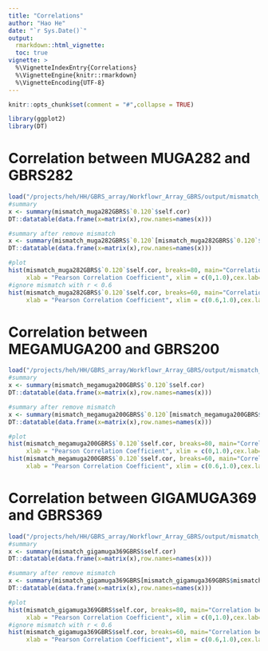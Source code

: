 ```yaml
---
title: "Correlations"
author: "Hao He"
date: "`r Sys.Date()`"
output: 
  rmarkdown::html_vignette:
  toc: true
vignette: >
  %\VignetteIndexEntry{Correlations}
  %\VignetteEngine{knitr::rmarkdown}
  %\VignetteEncoding{UTF-8}
---
```

  
```r
knitr::opts_chunk$set(comment = "#",collapse = TRUE)
```

```r
library(ggplot2)
library(DT)
```

# Correlation between MUGA282 and GBRS282
```r
load("/projects/heh/HH/GBRS_array/Workflowr_Array_GBRS/output/mismatch_muga282GBRS.RData")
#summary
x <- summary(mismatch_muga282GBRS$`0.120`$self.cor)
DT::datatable(data.frame(x=matrix(x),row.names=names(x)))

#summary after remove mismatch
x <- summary(mismatch_muga282GBRS$`0.120`[mismatch_muga282GBRS$`0.120`$mismatch == FALSE,]$self.cor)
DT::datatable(data.frame(x=matrix(x),row.names=names(x)))

#plot
hist(mismatch_muga282GBRS$`0.120`$self.cor, breaks=80, main="Correlation between GBRS and MUGA",
     xlab = "Pearson Correlation Coefficient", xlim = c(0,1.0),cex.lab=1.5, cex.axis=1.5, cex.main=1.5, cex.sub=1.5)
#ignore mismatch with r < 0.6
hist(mismatch_muga282GBRS$`0.120`$self.cor, breaks=60, main="Correlation between GBRS and MUGA",
     xlab = "Pearson Correlation Coefficient", xlim = c(0.6,1.0),cex.lab=1.5, cex.axis=1.5, cex.main=1.5, cex.sub=1.5)
```

# Correlation between MEGAMUGA200 and GBRS200
```r
load("/projects/heh/HH/GBRS_array/Workflowr_Array_GBRS/output/mismatch_megamuga200GBRS.RData")
#summary
x <- summary(mismatch_megamuga200GBRS$`0.120`$self.cor)
DT::datatable(data.frame(x=matrix(x),row.names=names(x)))

#summary after remove mismatch
x <- summary(mismatch_megamuga200GBRS$`0.120`[mismatch_megamuga200GBRS$`0.120`$mismatch == FALSE,]$self.cor)
DT::datatable(data.frame(x=matrix(x),row.names=names(x)))

#plot
hist(mismatch_megamuga200GBRS$`0.120`$self.cor, breaks=80, main="Correlation between GBRS and MEGAMUGA",
     xlab = "Pearson Correlation Coefficient", xlim = c(0,1.0),cex.lab=1.5, cex.axis=1.5, cex.main=1.5, cex.sub=1.5)
hist(mismatch_megamuga200GBRS$`0.120`$self.cor, breaks=60, main="Correlation between GBRS and MEMUGA",
     xlab = "Pearson Correlation Coefficient", xlim = c(0.6,1.0),cex.lab=1.5, cex.axis=1.5, cex.main=1.5, cex.sub=1.5)
```

# Correlation between GIGAMUGA369 and GBRS369
```r
load("/projects/heh/HH/GBRS_array/Workflowr_Array_GBRS/output/mismatch_gigamuga369GBRS.RData")
#summary
x <- summary(mismatch_gigamuga369GBRS$self.cor)
DT::datatable(data.frame(x=matrix(x),row.names=names(x)))

#summary after remove mismatch
x <- summary(mismatch_gigamuga369GBRS[mismatch_gigamuga369GBRS$mismatch == FALSE,]$self.cor)
DT::datatable(data.frame(x=matrix(x),row.names=names(x)))

#plot
hist(mismatch_gigamuga369GBRS$self.cor, breaks=80, main="Correlation between GBRS and GIGAMUGA",
     xlab = "Pearson Correlation Coefficient", xlim = c(0,1.0),cex.lab=1.5, cex.axis=1.5, cex.main=1.5, cex.sub=1.5)
#ignore mismatch with r < 0.6
hist(mismatch_gigamuga369GBRS$self.cor, breaks=60, main="Correlation between GBRS and GIGAMUGA",
     xlab = "Pearson Correlation Coefficient", xlim = c(0.6,1.0),cex.lab=1.5, cex.axis=1.5, cex.main=1.5, cex.sub=1.5)
```